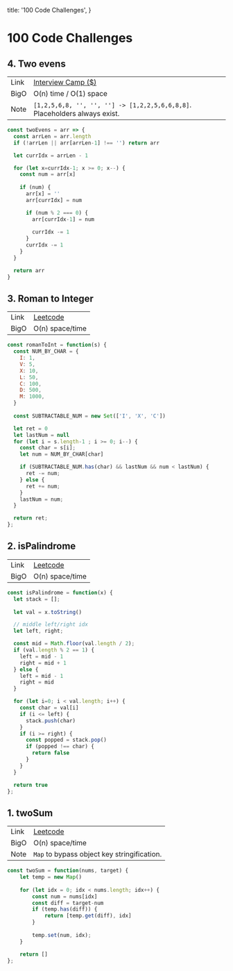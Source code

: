
  title: '100 Code Challenges',
}

# 100 Code Challenges

<Aside pTags={
  [
    `Guess I gotta hold myself accountable and do the code thingy. I'll aim to post one a day.`,
    `Python is cleaner than JS in some ways, but nervous to use it since I'm not currently working with Python.`
  ]} />

## 4. Two evens

|             |             |
| ----------- | ----------- |
| Link        | [Interview Camp ($)](https://interviewcamp.io/courses/101687/lectures/2629074)      |
| BigO        | O(n) time / O(1) space                             |
| Note        | `[1,2,5,6,8, '', '', ''] -> [1,2,2,5,6,6,8,8]`. Placeholders always exist. |

```js
const twoEvens = arr => {
  const arrLen = arr.length
  if (!arrLen || arr[arrLen-1] !== '') return arr

  let currIdx = arrLen - 1

  for (let x=currIdx-1; x >= 0; x--) {
    const num = arr[x]
    
    if (num) {
      arr[x] = ''
      arr[currIdx] = num

      if (num % 2 === 0) {
        arr[currIdx-1] = num
  
        currIdx -= 1
      }
      currIdx -= 1
    }
  }

  return arr
}
```

## 3. Roman to Integer

|             |             |
| ----------- | ----------- |
| Link        | [Leetcode](https://leetcode.com/problems/roman-to-integer/)      |
| BigO        | O(n) space/time    

```js
const romanToInt = function(s) {
  const NUM_BY_CHAR = {
    I: 1,
    V: 5,
    X: 10,
    L: 50,
    C: 100,
    D: 500,
    M: 1000,
  }
  
  const SUBTRACTABLE_NUM = new Set(['I', 'X', 'C'])

  let ret = 0
  let lastNum = null
  for (let i = s.length-1 ; i >= 0; i--) {
    const char = s[i];
    let num = NUM_BY_CHAR[char]

    if (SUBTRACTABLE_NUM.has(char) && lastNum && num < lastNum) {
      ret -= num;
    } else {
      ret += num;
    }
    lastNum = num;
  }

  return ret;
};
```

## 2. isPalindrome

|             |             |
| ----------- | ----------- |
| Link        | [Leetcode](https://leetcode.com/problems/palindrome-number/)      |
| BigO        | O(n) space/time                             |

```js
const isPalindrome = function(x) {
  let stack = [];
  
  let val = x.toString()

  // middle left/right idx
  let left, right;

  const mid = Math.floor(val.length / 2);
  if (val.length % 2 == 1) {
    left = mid - 1
    right = mid + 1
  } else {
    left = mid - 1
    right = mid
  }

  for (let i=0; i < val.length; i++) {
    const char = val[i]
    if (i <= left) {
      stack.push(char)
    }
    if (i >= right) {
      const popped = stack.pop()
      if (popped !== char) {
        return false
      }
    }
  }

  return true
};
```
## 1. twoSum

|             |             |
| ----------- | ----------- |
| Link        | [Leetcode](https://leetcode.com/problems/two-sum/)      |
| BigO        | O(n) space/time                             |
| Note        | `Map` to bypass object key stringification. |

```js
const twoSum = function(nums, target) {
    let temp = new Map()
    
    for (let idx = 0; idx < nums.length; idx++) {
        const num = nums[idx]
        const diff = target-num
        if (temp.has(diff)) {
            return [temp.get(diff), idx]
        }
        
        temp.set(num, idx);
    }

    return []
};
```
